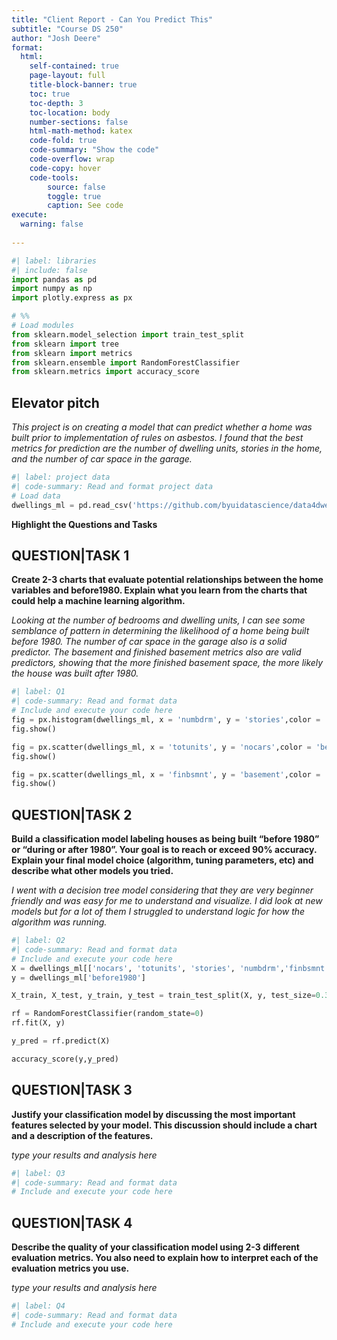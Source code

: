 ```yaml
---
title: "Client Report - Can You Predict This"
subtitle: "Course DS 250"
author: "Josh Deere"
format:
  html:
    self-contained: true
    page-layout: full
    title-block-banner: true
    toc: true
    toc-depth: 3
    toc-location: body
    number-sections: false
    html-math-method: katex
    code-fold: true
    code-summary: "Show the code"
    code-overflow: wrap
    code-copy: hover
    code-tools:
        source: false
        toggle: true
        caption: See code
execute: 
  warning: false
    
---
```


```python
#| label: libraries
#| include: false
import pandas as pd
import numpy as np
import plotly.express as px
```

```python
# %%
# Load modules
from sklearn.model_selection import train_test_split
from sklearn import tree
from sklearn import metrics
from sklearn.ensemble import RandomForestClassifier
from sklearn.metrics import accuracy_score
```

## Elevator pitch

_This project is on creating a model that can predict whether a home was built prior to implementation of rules on asbestos. I found that the best metrics for prediction are the number of dwelling units, stories in the home, and the number of car space in the garage._

```python
#| label: project data
#| code-summary: Read and format project data
# Load data
dwellings_ml = pd.read_csv('https://github.com/byuidatascience/data4dwellings/raw/master/data-raw/dwellings_ml/dwellings_ml.csv')
```

__Highlight the Questions and Tasks__

## QUESTION|TASK 1

__Create 2-3 charts that evaluate potential relationships between the home variables and before1980. Explain what you learn from the charts that could help a machine learning algorithm.__

_Looking at the number of bedrooms and dwelling units, I can see some semblance of pattern in determining the likelihood of a home being built before 1980. The number of car space in the garage also is a solid predictor. The basement and finished basement metrics also are valid predictors, showing that the more finished basement space, the more likely the house was built after 1980._

```python
#| label: Q1
#| code-summary: Read and format data
# Include and execute your code here
fig = px.histogram(dwellings_ml, x = 'numbdrm', y = 'stories',color = 'before1980')#,barmode='group',color_discrete_map={0:'RebeccaPurple',1:'MediumPurple'})
fig.show()
```

```python
fig = px.scatter(dwellings_ml, x = 'totunits', y = 'nocars',color = 'before1980')
fig.show()
```

```python
fig = px.scatter(dwellings_ml, x = 'finbsmnt', y = 'basement',color = 'before1980')
fig.show()
```

## QUESTION|TASK 2

__Build a classification model labeling houses as being built “before 1980” or “during or after 1980”. Your goal is to reach or exceed 90% accuracy. Explain your final model choice (algorithm, tuning parameters, etc) and describe what other models you tried.__

_I went with a decision tree model considering that they are very beginner friendly and was easy for me to understand and visualize. I did look at new models but for a lot of them I struggled to understand logic for how the algorithm was running._

```python
#| label: Q2
#| code-summary: Read and format data
# Include and execute your code here
X = dwellings_ml[['nocars', 'totunits', 'stories', 'numbdrm','finbsmnt','basement','sprice']]
y = dwellings_ml['before1980']

X_train, X_test, y_train, y_test = train_test_split(X, y, test_size=0.3, random_state=50, stratify=y)

rf = RandomForestClassifier(random_state=0)  
rf.fit(X, y)  

y_pred = rf.predict(X)

accuracy_score(y,y_pred)

```

## QUESTION|TASK 3

__Justify your classification model by discussing the most important features selected by your model. This discussion should include a chart and a description of the features.__

_type your results and analysis here_

```python
#| label: Q3
#| code-summary: Read and format data
# Include and execute your code here


```

## QUESTION|TASK 4

__Describe the quality of your classification model using 2-3 different evaluation metrics. You also need to explain how to interpret each of the evaluation metrics you use.__

_type your results and analysis here_

```python
#| label: Q4
#| code-summary: Read and format data
# Include and execute your code here


```